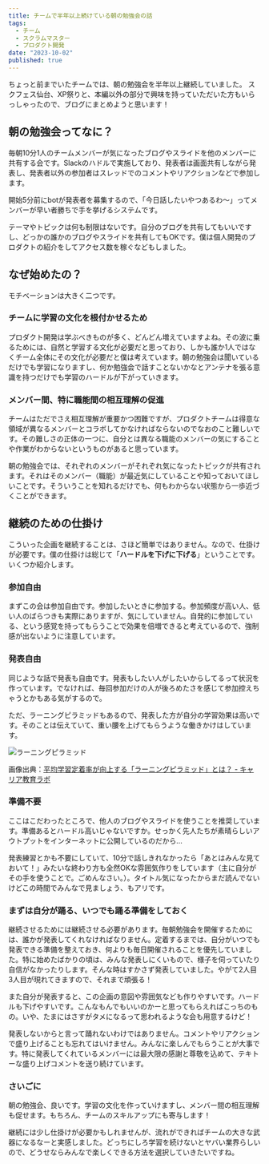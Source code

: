 ```yaml
---
title: チームで半年以上続けている朝の勉強会の話
tags:
  - チーム
  - スクラムマスター
  - プロダクト開発
date: "2023-10-02"
published: true
---
```


ちょっと前までいたチームでは、朝の勉強会を半年以上継続していました。
スクフェス仙台、XP祭りと、本編以外の部分で興味を持っていただいた方もいらっしゃったので、ブログにまとめようと思います！

## 朝の勉強会ってなに？

毎朝10分1人のチームメンバーが気になったブログやスライドを他のメンバーに共有する会です。Slackのハドルで実施しており、発表者は画面共有しながら発表し、発表者以外の参加者はスレッドでのコメントやリアクションなどで参加します。

開始5分前にbotが発表者を募集するので、「今日話したいやつあるわ〜」ってメンバーが早い者勝ちで手を挙げるシステムです。

テーマやトピックは何も制限はないです。自分のブログを共有してもいいですし、どっかの誰かのブログやスライドを共有してもOKです。僕は個人開発のプロダクトの紹介をしてアクセス数を稼ぐなどもしました。

## なぜ始めたの？

モチベーションは大きく二つです。

### チームに学習の文化を根付かせるため

プロダクト開発は学ぶべきものが多く、どんどん増えていますよね。その波に乗るためには、自然と学習する文化が必要だと思っており、しかも誰か1人ではなくチーム全体にその文化が必要だと僕は考えています。朝の勉強会は聞いているだけでも学習になりますし、何か勉強会で話すことないかなとアンテナを張る意識を持つだけでも学習のハードルが下がっていきます。

### メンバー間、特に職能間の相互理解の促進

チームはただでさえ相互理解が重要かつ困難ですが、プロダクトチームは得意な領域が異なるメンバーとコラボしてかなければならないのでなおのこと難しいです。その難しさの正体の一つに、自分とは異なる職能のメンバーの気にすることや作業がわからないというものがあると思っています。

朝の勉強会では、それぞれのメンバーがそれぞれ気になったトピックが共有されます。それはそのメンバー（職能）が最近気にしていることや知っておいてほしいことです。そういうことを知れるだけでも、何もわからない状態から一歩近づくことができます。

## 継続のための仕掛け

こういった企画を継続することは、さほど簡単ではありません。なので、仕掛けが必要です。僕の仕掛けは総じて「**ハードルを下げに下げる**」ということです。いくつか紹介します。

### 参加自由

まずこの会は参加自由です。参加したいときに参加する。参加頻度が高い人、低い人のばらつきも実際にありますが、気にしていません。自発的に参加している、という感覚を持ってもらうことで効果を倍増できると考えているので、強制感が出ないように注意しています。

### 発表自由

同じような話で発表も自由です。発表もしたい人がしたいからしてるって状況を作っています。でなければ、毎回参加だけの人が後ろめたさを感じて参加控えちゃうとかもある気がするので。

ただ、ラーニングピラミッドもあるので、発表した方が自分の学習効果は高いです。そのことは伝えていて、重い腰を上げてもらうような働きかけはしています。

![ラーニングピラミッド](./images/learning-pyramid.webp)

画像出典：[平均学習定着率が向上する「ラーニングピラミッド」とは？ - キャリア教育ラボ](https://career-ed-lab.mynavi.jp/career-column/707/#:~:text=%E5%B9%B3%E5%9D%87%E5%AD%A6%E7%BF%92%E5%AE%9A%E7%9D%80%E7%8E%87%E3%81%8C%E5%90%91%E4%B8%8A%E3%81%99%E3%82%8B%E3%80%8C%E3%83%A9%E3%83%BC%E3%83%8B%E3%83%B3%E3%82%B0%E3%83%94%E3%83%A9%E3%83%9F%E3%83%83%E3%83%89%E3%80%8D%E3%81%A8%E3%81%AF%EF%BC%9F%201%20%E3%83%A9%E3%83%BC%E3%83%8B%E3%83%B3%E3%82%B0%E3%83%94%E3%83%A9%E3%83%9F%E3%83%83%E3%83%89%E3%81%A8%E3%81%AF%202%20%E5%AE%9A%E7%9D%80%E7%8E%87%E5%90%91%E4%B8%8A%E3%81%AE%E3%82%AB%E3%82%AE%E3%81%AF%E3%80%81%E8%83%BD%E5%8B%95%E7%9A%84%E3%81%AA%E5%AD%A6%E7%BF%92,3%20%E3%82%AB%E3%82%AF%E3%83%86%E3%83%AB%E3%83%91%E3%83%BC%E3%83%86%E3%82%A3%E3%83%BC%E5%8A%B9%E6%9E%9C%E3%81%A8%E3%83%A9%E3%83%BC%E3%83%8B%E3%83%B3%E3%82%B0%E3%83%94%E3%83%A9%E3%83%9F%E3%83%83%E3%83%89%204%20%E3%83%A9%E3%83%BC%E3%83%8B%E3%83%B3%E3%82%B0%E3%83%94%E3%83%A9%E3%83%9F%E3%83%83%E3%83%89%E3%82%92%E7%94%A8%E3%81%84%E3%81%9F%E5%AD%A6%E7%BF%92%E6%B3%95%E4%BA%8B%E4%BE%8B%205%20%E3%81%BE%E3%81%A8%E3%82%81)

### 準備不要

ここはこだわったところで、他人のブログやスライドを使うことを推奨しています。準備あるとハードル高いじゃないですか。せっかく先人たちが素晴らしいアウトプットをインターネットに公開しているのだから…

発表練習とかも不要にしていて、10分で話しきれなかったら「あとはみんな見ておいて！」みたいな終わり方も全然OKな雰囲気作りをしています（主に自分がその手を使うことで。ごめんなさい。）。タイトル気になったからまだ読んでないけどこの時間でみんなで見ましょう、もアリです。

### まずは自分が踊る、いつでも踊る準備をしておく

継続させるためには継続させる必要があります。毎朝勉強会を開催するためには、誰かが発表してくれなければなりません。定着するまでは、自分がいつでも発表できる準備を整えておき、何よりも毎日開催されることを優先していました。特に始めたばかりの頃は、みんな発表しにくいもので、様子を伺っていたり自信がなかったりします。そんな時はすかさず発表していました。やがて2人目3人目が現れてきますので、それまで頑張る！

また自分が発表すると、この企画の意図や雰囲気なども作りやすいです。ハードルも下げやすいです。こんなもんでもいいのかーと思ってもらえればこっちのもの。いや、たまにはさすがタメになるって思われるような会も用意するけど！

発表しないからと言って踊れないわけではありません。コメントやリアクションで盛り上げることも忘れてはいけません。みんなに楽しんでもらうことが大事です。特に発表してくれているメンバーには最大限の感謝と尊敬を込めて、テキトーな盛り上げコメントを送り続けています。

### さいごに

朝の勉強会、良いです。学習の文化を作っていけますし、メンバー間の相互理解も促せます。もちろん、チームのスキルアップにも寄与します！

継続には少し仕掛けが必要かもしれませんが、流れができればチームの大きな武器になるなーと実感しました。どっちにしろ学習を続けないとヤバい業界らしいので、どうせならみんなで楽しくできる方法を選択していきたいですね。
